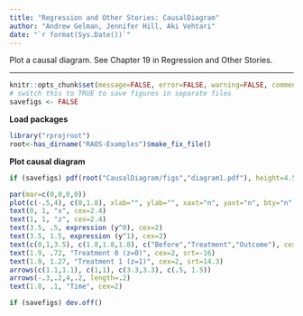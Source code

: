 ```yaml
---
title: "Regression and Other Stories: CausalDiagram"
author: "Andrew Gelman, Jennifer Hill, Aki Vehtari"
date: "`r format(Sys.Date())`"
---
```

Plot a causal diagram. See Chapter 19 in Regression and Other
Stories.

-------------


```r
knitr::opts_chunk$set(message=FALSE, error=FALSE, warning=FALSE, comment=NA)
# switch this to TRUE to save figures in separate files
savefigs <- FALSE
```

**Load packages**

```r
library("rprojroot")
root<-has_dirname("RAOS-Examples")$make_fix_file()
```

**Plot causal diagram**

```r
if (savefigs) pdf(root("CausalDiagram/figs","diagram1.pdf"), height=4.5, width=10)
```
```r
par(mar=c(0,0,0,0))
plot(c(-.5,4), c(0,1.8), xlab="", ylab="", xaxt="n", yaxt="n", bty="n", type="n")
text(0, 1, "x", cex=2.4)
text(1, 1, "z", cex=2.4)
text(3.5, .5, expression (y^0), cex=2)
text(3.5, 1.5, expression (y^1), cex=2)
text(c(0,1,3.5), c(1.8,1.8,1.8), c("Before","Treatment","Outcome"), cex=2)
text(1.9, .72, "Treatment 0 (z=0)", cex=2, srt=-16)
text(1.9, 1.27, "Treatment 1 (z=1)", cex=2, srt=14.3)
arrows(c(1.1,1.1), c(1,1), c(3.3,3.3), c(.5, 1.5))
arrows(-.3,.2,4,.2, length=.2)
text(1.8, .1, "Time", cex=2)
```
```r
if (savefigs) dev.off()
```

